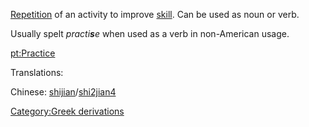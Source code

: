 [[Repetition]] of an activity to improve [[skill]].  Can be used as noun or verb.

Usually spelt ''practi'''s'''e'' when used as a verb in non-American usage.
[[Category:Greek derivations]]

[[pt:Practice]]

Translations:

Chinese: [[shijian]]/[[shi2jian4]]